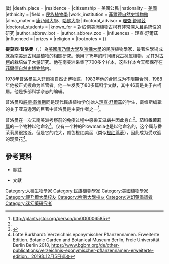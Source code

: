 {{Infobox Scientist
|name              = 提莫西·普洛曼
|box_width         =
|image             = 
|image_width       = 
|caption           = 
|birth_date        = 1944年11月17日
|birth_place       = 
|death_date        = 1989年1月7日({{#expr:(1989)-(1944)-((1)<(3)or(1)=(3)and(1)<(16))}}歲)
|death_place       = 
|residence         = 
|citizenship       = 美國公民
|nationality       = [[美國|美國]]
|ethnicity         = 
|field             = [[民族植物學|民族植物學]]
|work_institution  = [[菲爾德自然史博物館|菲爾德自然史博物館]]
|alma_mater        = [[康乃爾大學|康乃爾大學]]、[[哈佛大學|哈佛大學]]
|doctoral_advisor  = [[理查·舒爾茲|理查·舒爾茲]]
|doctoral_students = 
|known_for         = 對於[[南美洲|南美洲]]植物[[古柯|古柯]]有非常深入且系統性的研究
|author_abbrev_bot = 
|author_abbrev_zoo = 
|influences        = 理查·舒爾茲
|influenced        = {{link-en|韋德·戴維斯|Wade Davis}}
|prizes            = 
|religion          = 
|footnotes         = 
}}

'''提莫西·普洛曼'''（{{lang-en|'''Timothy Plowman'''}}，{{bd|1944年|11月17日|1989年|1月7日}}）為[[美國|美國]][[康乃爾大學|康乃爾大學]]及[[哈佛大學|哈佛大學]]的民族植物學家，最著名學術成就為[[南美洲|南美洲]][[古柯屬|古柯屬]]植物的相關研究。他用了15年的时间研究[[古柯属|古柯属]]植物，尤其对[[古柯|古柯]]的栽培做了大量研究。他在南美洲采集了700多个样本，这些样本今天都保存在[[菲爾德自然史博物館|菲爾德自然史博物館]]内。

1978年普洛曼进入菲爾德自然史博物館，1983年他的合同成为不限期合同，1988年他被正式授命为监管者。他一生发表了80多篇科学文献，其中46篇是关于古柯屬。他是多部科学杂志的编辑。

普洛曼和[[威德·戴维斯|威德·戴维斯]]同是现代民族植物学创始人[[理查·舒爾茲|理查·舒爾茲]]的学生，戴维斯编辑的关于亚马逊河的巨著中普洛曼是主要作者之一<ref name="jstorplantssite">http://plants.jstor.org/person/bm000006585</ref>。

普洛曼在一次去南美洲考察前的免疫过程中感染[[艾滋病|艾滋病]]并因此身亡<ref name="jstorplantssite" />。[[茄科|茄科]][[番茉莉属|番茉莉属]]的一个物种以他命名<ref name=Filipowicz2012>{{Cite journal | last1 = Filipowicz | first1 = N. | last2 = Nee | first2 = M. | last3 = Renner | first3 = S. | title = Description and molecular diagnosis of a new species of ''Brunfelsia'' (Solanaceae) from the Bolivian and Argentinean Andes | doi = 10.3897/phytokeys.10.2558 | journal = PhytoKeys | volume = 10 | pages = 83–94 | year = 2012 | pmid =  22461731| pmc =3310195 | issue = 10 }}</ref>。仅有一个种的Plowmania也是以他命名的，这个属与番茉莉属很接近，但是它的花大，颜色橙红美丽（类似[[橙红茑萝|橙红茑萝]]），因此成为受欢迎的观赏花<ref>Lotte Burkhardt: Verzeichnis eponymischer Pflanzennamen. Erweiterte Edition. Botanic Garden and Botanical Museum Berlin, Freie Universität Berlin Berlin 2018, https://www.bgbm.org/de/other-publications/verzeichnis-eponymischer-pflanzennamen-erweiterte-edition，2019年12月5日巡查{{Dead link|date=2020年2月 |bot=InternetArchiveBot |fix-attempted=yes }}</ref>。

== 參考資料 ==
*腳註
<div class="references-small">
{{reflist|2}}
</div>

*文獻
{{Authority control}}

{{DEFAULTSORT:Plowman, Timothy}}
[[Category:人種生物學家|Category:人種生物學家]]
[[Category:民族植物學家|Category:民族植物學家]]
[[Category:美國植物學家|Category:美國植物學家]]
[[Category:康乃爾大學校友|Category:康乃爾大學校友]]
[[Category:哈佛大學校友|Category:哈佛大學校友]]
[[Category:迷幻藥倡議者|Category:迷幻藥倡議者]]
[[Category:迷幻藥研究者|Category:迷幻藥研究者]]